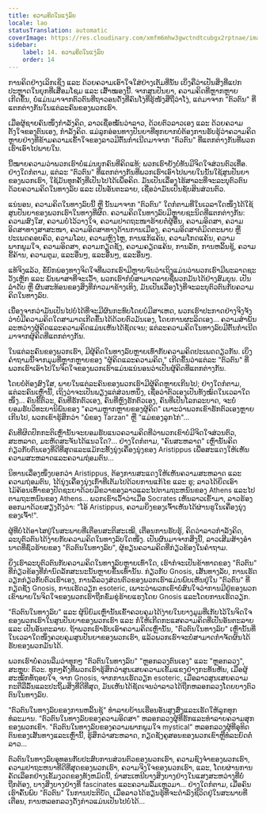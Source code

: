 ```yaml
---
title: ຄວາມຄິດໃນແງ່ລົບ
locale: lao
statusTranslation: automatic
coverImage: https://res.cloudinary.com/xmfm6mhw3gwctndtcubgx2rptnae/image/upload/v1740468922/small_cover_tratado_de_psicologia_revolucionaria_a4c0dca4e0.webp
sidebar:
    label: 14. ຄວາມຄິດໃນແງ່ລົບ
    order: 14
---
```

ການຄິດຢ່າງເລິກເຊິ່ງ ແລະ ດ້ວຍຄວາມເອົາໃຈໃສ່ຢ່າງເຕັມທີ່ນັ້ນ ເບິ່ງຄືວ່າເປັນສິ່ງທີ່ແປກປະຫຼາດໃນຍຸກທີ່ເສື່ອມໂຊມ ແລະ ເສົ້າໝອງນີ້. ຈາກສູນປັນຍາ, ຄວາມຄິດທີ່ຫຼາກຫຼາຍເກີດຂຶ້ນ, ບໍ່ແມ່ນມາຈາກຕົວຕົນທີ່ຖາວອນດັ່ງທີ່ຄົນໂງ່ທີ່ຮູ້ໜັງສືຖືວ່າໂງ່, ແຕ່ມາຈາກ "ຕົວຕົນ" ທີ່ແຕກຕ່າງກັນໃນແຕ່ລະຄົນຂອງພວກເຮົາ.

ເມື່ອຜູ້ຊາຍຄົນໜຶ່ງກຳລັງຄິດ, ລາວເຊື່ອໝັ້ນວ່າລາວ, ດ້ວຍຕົວລາວເອງ ແລະ ດ້ວຍຄວາມຕັ້ງໃຈຂອງຕົນເອງ, ກຳລັງຄິດ. ແມ່ລູກອ່ອນທາງປັນຍາທີ່ທຸກຍາກບໍ່ຕ້ອງການຮັບຮູ້ວ່າຄວາມຄິດຫຼາຍຢ່າງທີ່ຂ້າມຄວາມເຂົ້າໃຈຂອງລາວມີຕົ້ນກຳເນີດມາຈາກ "ຕົວຕົນ" ທີ່ແຕກຕ່າງກັນທີ່ພວກເຮົາເອົາໄປພາຍໃນ.

ນີ້ໝາຍຄວາມວ່າພວກເຮົາບໍ່ແມ່ນບຸກຄົນທີ່ຄິດແທ້; ພວກເຮົາຍັງບໍ່ທັນມີຈິດໃຈສ່ວນຕົວເທື່ອ. ຢ່າງໃດກໍຕາມ, ແຕ່ລະ "ຕົວຕົນ" ທີ່ແຕກຕ່າງກັນທີ່ພວກເຮົາເອົາໄປພາຍໃນນັ້ນໃຊ້ສູນປັນຍາຂອງພວກເຮົາ, ໃຊ້ມັນທຸກຄັ້ງທີ່ເປັນໄປໄດ້ເພື່ອຄິດ. ມັນເປັນເລື່ອງໄຮ້ສາລະທີ່ຈະລະບຸຕົວຕົນດ້ວຍຄວາມຄິດໃນທາງລົບ ແລະ ເປັນອັນຕະລາຍ, ເຊື່ອວ່າມັນເປັນຊັບສິນສ່ວນຕົວ.

ແນ່ນອນ, ຄວາມຄິດໃນທາງລົບນີ້ ຫຼື ນັ້ນມາຈາກ "ຕົວຕົນ" ໃດກໍຕາມທີ່ໃນເວລາໃດໜຶ່ງໄດ້ໃຊ້ສູນປັນຍາຂອງພວກເຮົາໃນທາງທີ່ຜິດ. ຄວາມຄິດໃນທາງລົບມີຫຼາຍຊະນິດທີ່ແຕກຕ່າງກັນ: ຄວາມສົງໃສ, ຄວາມບໍ່ໄວ້ວາງໃຈ, ຄວາມປາດຖະໜາຮ້າຍຕໍ່ຜູ້ອື່ນ, ຄວາມອິດສາ, ຄວາມອິດສາທາງສາສະໜາ, ຄວາມອິດສາທາງດ້ານການເມືອງ, ຄວາມອິດສາຕໍ່ມິດຕະພາບ ຫຼື ປະເພດຄອບຄົວ, ຄວາມໂລບ, ຄວາມຫຼົງໄຫຼ, ການແກ້ແຄ້ນ, ຄວາມໂກດແຄ້ນ, ຄວາມພາກພູມໃຈ, ຄວາມອິດສາ, ຄວາມກຽດຊັງ, ຄວາມຄຽດແຄ້ນ, ການລັກ, ການຫລິ້ນຊູ້, ຄວາມຂີ້ຄ້ານ, ຄວາມຕູມ, ແລະອື່ນໆ, ແລະອື່ນໆ, ແລະອື່ນໆ.

ແທ້ຈິງແລ້ວ, ຂໍ້ບົກພ່ອງທາງຈິດໃຈທີ່ພວກເຮົາມີຫຼາຍຈົນວ່າເຖິງແມ່ນວ່າພວກເຮົາມີພະລາດຊະວັງເຫຼັກ ແລະ ພັນພາສາທີ່ຈະເວົ້າ, ພວກເຮົາກໍບໍ່ສາມາດລາຍຊື່ພວກມັນໄດ້ຢ່າງສົມບູນ. ເປັນລຳດັບ ຫຼື ຜົນສະທ້ອນຂອງສິ່ງທີ່ກ່າວມາຂ້າງເທິງ, ມັນເປັນເລື່ອງໂງ່ທີ່ຈະລະບຸຕົວຕົນກັບຄວາມຄິດໃນທາງລົບ.

ເນື່ອງຈາກວ່າມັນເປັນໄປບໍ່ໄດ້ທີ່ຈະມີຜົນກະທົບໂດຍບໍ່ມີສາເຫດ, ພວກເຮົາປະກາດຢ່າງຈິງຈັງວ່າບໍ່ມີຄວາມຄິດໃດສາມາດເກີດຂຶ້ນໄດ້ດ້ວຍຕົວມັນເອງ, ໂດຍການຜະລິດເອງ... ຄວາມສໍາພັນລະຫວ່າງຜູ້ຄິດແລະຄວາມຄິດແມ່ນເຫັນໄດ້ຊັດເຈນ; ແຕ່ລະຄວາມຄິດໃນທາງລົບມີຕົ້ນກຳເນີດມາຈາກຜູ້ຄິດທີ່ແຕກຕ່າງກັນ.

ໃນແຕ່ລະຄົນຂອງພວກເຮົາ, ມີຜູ້ຄິດໃນທາງລົບຫຼາຍເທົ່າກັບຄວາມຄິດປະເພດດຽວກັນ. ເບິ່ງຄໍາຖາມນີ້ຈາກມຸມທີ່ຫຼາກຫຼາຍຂອງ "ຜູ້ຄິດແລະຄວາມຄິດ," ເກີດຂຶ້ນວ່າແຕ່ລະ "ຕົວຕົນ" ທີ່ພວກເຮົາເອົາໄປໃນຈິດໃຈຂອງພວກເຮົາແມ່ນແນ່ນອນວ່າເປັນຜູ້ຄິດທີ່ແຕກຕ່າງກັນ.

ໂດຍບໍ່ຕ້ອງສົງໃສ, ພາຍໃນແຕ່ລະຄົນຂອງພວກເຮົາມີຜູ້ຄິດຫຼາຍເກີນໄປ; ຢ່າງໃດກໍຕາມ, ແຕ່ລະຄົນເຫຼົ່ານີ້, ເຖິງວ່າຈະເປັນພຽງແຕ່ສ່ວນຫນຶ່ງ, ເຊື່ອວ່າຕົວເອງເປັນທັງໝົດໃນເວລາໃດໜຶ່ງ... ຄົນຂີ້ຕົວະ, ຄົນທີ່ຮັກຕົວເອງ, ຄົນທີ່ຫຼົງຮັກຕົວເອງ, ຄົນທີ່ເປັນໂລກລະບາດ, ຈະບໍ່ຍອມຮັບວິທະຍານິພົນຂອງ "ຄວາມຫຼາກຫຼາຍຂອງຜູ້ຄິດ" ເພາະວ່າພວກເຂົາຮັກຕົວເອງຫຼາຍເກີນໄປ, ພວກເຂົາຮູ້ສຶກວ່າ "ພໍ່ຂອງ Tarzan" ຫຼື "ແມ່ຂອງລູກໄກ່"...

ຄົນທີ່ຜິດປົກກະຕິເຫຼົ່ານັ້ນຈະຍອມຮັບແນວຄວາມຄິດທີ່ວ່າພວກເຂົາບໍ່ມີຈິດໃຈສ່ວນຕົວ, ສະຫລາດ, ມະຫັດສະຈັນໄດ້ແນວໃດ?... ຢ່າງໃດກໍຕາມ, "ຄົນສະຫລາດ" ເຫຼົ່ານັ້ນຄິດກ່ຽວກັບຕົນເອງທີ່ດີທີ່ສຸດແລະແມ້ກະທັ້ງນຸ່ງເຄື່ອງນຸ່ງຂອງ Aristippus ເພື່ອສະແດງໃຫ້ເຫັນຄວາມສະຫລາດແລະຄວາມຖ່ອມຕົນ...

ນິທານເລື່ອງໜຶ່ງບອກວ່າ Aristippus, ຕ້ອງການສະແດງໃຫ້ເຫັນຄວາມສະຫລາດ ແລະ ຄວາມຖ່ອມຕົນ, ໄດ້ນຸ່ງເຄື່ອງນຸ່ງເກົ່າທີ່ເຕັມໄປດ້ວຍການແກ້ໄຂ ແລະ ຮູ; ລາວໄດ້ຍຶດເອົາໄມ້ຄ້ອນເທົ້າຂອງປັດຊະຍາດ້ວຍມືຂວາຂອງລາວແລະໄປຕາມຖະຫນົນຂອງ Athens ແລະໄປຕາມຖະຫນົນຂອງ Athens... ພວກເຂົາເວົ້າວ່າເມື່ອ Socrates ເຫັນລາວເຂົ້າມາ, ລາວຮ້ອງອອກມາດ້ວຍສຽງດັງວ່າ: "ໂອ້ Aristippus, ຄວາມຍິ່ງຂອງເຈົ້າເຫັນໄດ້ຜ່ານຮູໃນເຄື່ອງນຸ່ງຂອງເຈົ້າ!".

ຜູ້ທີ່ບໍ່ໄດ້ອາໄສຢູ່ໃນສະພາບທີ່ເຕືອນສະຕິສະເໝີ, ເຕືອນການຮັບຮູ້, ຄິດວ່າລາວກຳລັງຄິດ, ລະບຸຕົວຕົນໄດ້ງ່າຍກັບຄວາມຄິດໃນທາງລົບໃດໜຶ່ງ. ເປັນຜົນມາຈາກສິ່ງນີ້, ລາວເສີມສ້າງອໍານາດທີ່ຊົ່ວຮ້າຍຂອງ "ຕົວຕົນໃນທາງລົບ", ຜູ້ຂຽນຄວາມຄິດທີ່ກ່ຽວຂ້ອງໃນຄໍາຖາມ.

ຍິ່ງເຮົາລະບຸຕົວຕົນກັບຄວາມຄິດໃນທາງລົບຫຼາຍເທົ່າໃດ, ເຮົາກໍຈະເປັນຂ້າທາດຂອງ "ຕົວຕົນ" ທີ່ກ່ຽວຂ້ອງທີ່ກຳນົດລັກສະນະນັ້ນຫຼາຍຂຶ້ນເທົ່ານັ້ນ. ກ່ຽວກັບ Gnosis, ເສັ້ນທາງລັບ, ການເຮັດວຽກກ່ຽວກັບຕົວເຮົາເອງ, ການລໍ້ລວງສ່ວນຕົວຂອງພວກເຮົາແມ່ນພົບເຫັນຢູ່ໃນ "ຕົວຕົນ" ທີ່ກຽດຊັງ Gnosis, ການເຮັດວຽກ esoteric, ເພາະວ່າພວກເຂົາບໍ່ສົນໃຈວ່າການມີຢູ່ຂອງພວກເຂົາພາຍໃນຈິດໃຈຂອງພວກເຮົາຖືກຂົ່ມຂູ່ຮ້າຍແຮງໂດຍ Gnosis ແລະໂດຍການເຮັດວຽກ.

"ຕົວຕົນໃນທາງລົບ" ແລະ ຜູ້ນິຍົມເຫຼົ່ານັ້ນເຂົ້າຄວບຄຸມໄດ້ງ່າຍໃນບາງມູມທີ່ເກັບໄວ້ໃນຈິດໃຈຂອງພວກເຮົາໃນສູນປັນຍາຂອງພວກເຮົາ ແລະ ກໍ່ໃຫ້ເກີດກະແສຄວາມຄິດທີ່ເປັນອັນຕະລາຍ ແລະ ເປັນອັນຕະລາຍ. ຖ້າພວກເຮົາຮັບເອົາຄວາມຄິດເຫຼົ່ານັ້ນ, "ຕົວຕົນໃນທາງລົບ" ເຫຼົ່ານັ້ນທີ່ໃນເວລາໃດໜຶ່ງຄວບຄຸມສູນປັນຍາຂອງພວກເຮົາ, ແລ້ວພວກເຮົາຈະບໍ່ສາມາດກຳຈັດຜົນໄດ້ຮັບຂອງພວກມັນໄດ້.

ພວກເຮົາບໍ່ຄວນລືມວ່າທຸກໆ "ຕົວຕົນໃນທາງລົບ" "ຫຼອກລວງຕົນເອງ" ແລະ "ຫຼອກລວງ", ສະຫຼຸບ: ຕົວະ. ທຸກໆຄັ້ງທີ່ພວກເຮົາຮູ້ສຶກວ່າສູນເສຍຄວາມເຂັ້ມແຂງຢ່າງກະທັນຫັນ, ເມື່ອຜູ້ສະໝັກທໍ້ຖອຍໃຈ, ຈາກ Gnosis, ຈາກການເຮັດວຽກ esoteric, ເມື່ອລາວສູນເສຍຄວາມກະຕືລືລົ້ນແລະປະຖິ້ມສິ່ງທີ່ດີທີ່ສຸດ, ມັນເຫັນໄດ້ຊັດເຈນວ່າລາວໄດ້ຖືກຫລອກລວງໂດຍບາງຕົວຕົນໃນທາງລົບ.

"ຕົວຕົນໃນທາງລົບຂອງການຫລິ້ນຊູ້" ທໍາລາຍບ້ານເຮືອນອັນສູງສົ່ງແລະເຮັດໃຫ້ລູກທຸກທໍລະມານ. "ຕົວຕົນໃນທາງລົບຂອງຄວາມອິດສາ" ຫລອກລວງຜູ້ທີ່ຮັກແລະທໍາລາຍຄວາມສຸກຂອງພວກເຂົາ. "ຕົວຕົນໃນທາງລົບຂອງຄວາມພາກພູມໃຈ mystical" ຫລອກລວງຜູ້ທີ່ອຸທິດຕົນຂອງເສັ້ນທາງແລະເຫຼົ່ານີ້, ຮູ້ສຶກວ່າສະຫລາດ, ກຽດຊັງຄູສອນຂອງພວກເຂົາຫຼືທໍລະຍົດຕໍ່ລາວ...

ຕົວຕົນໃນທາງລົບອຸທອນກັບປະສົບການສ່ວນຕົວຂອງພວກເຮົາ, ຄວາມຊົງຈໍາຂອງພວກເຮົາ, ຄວາມປາຖະຫນາທີ່ດີທີ່ສຸດຂອງພວກເຮົາ, ຄວາມຈິງໃຈຂອງພວກເຮົາ, ແລະ, ໂດຍຜ່ານການຄັດເລືອກຢ່າງເຂັ້ມງວດຂອງທັງຫມົດນີ້, ນໍາສະເຫນີບາງສິ່ງບາງຢ່າງໃນແສງສະຫວ່າງທີ່ບໍ່ຖືກຕ້ອງ, ບາງສິ່ງບາງຢ່າງທີ່ fascinates ແລະຄວາມລົ້ມເຫຼວມາ... ຢ່າງໃດກໍຕາມ, ເມື່ອຄົນເຮົາຄົ້ນພົບ "ຕົວຕົນ" ໃນການປະຕິບັດ, ເມື່ອລາວໄດ້ຮຽນຮູ້ທີ່ຈະດໍາລົງຊີວິດຢູ່ໃນສະພາບທີ່ເຕືອນ, ການຫລອກລວງດັ່ງກ່າວແມ່ນເປັນໄປບໍ່ໄດ້...


